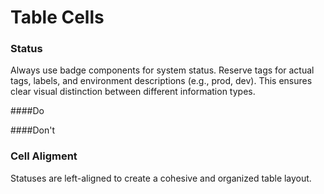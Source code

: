 # Table Cells 

### Status

Always use badge components for system status. Reserve tags for actual tags, labels, and environment descriptions (e.g., prod, dev). This ensures clear visual distinction between different information types.

####Do


####Don't

### Cell Aligment

Statuses are left-aligned to create a cohesive and organized table layout.


